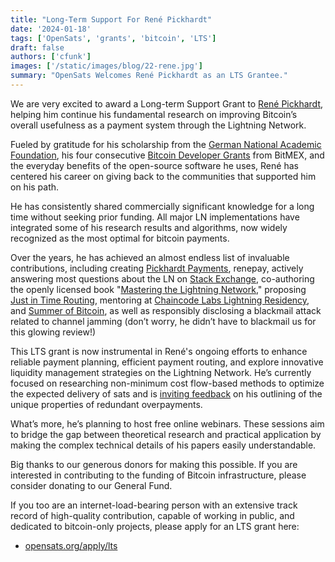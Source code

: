 ```yaml
---
title: "Long-Term Support For René Pickhardt"
date: '2024-01-18'
tags: ['OpenSats', 'grants', 'bitcoin', 'LTS']
draft: false
authors: ['cfunk']
images: ['/static/images/blog/22-rene.jpg']
summary: "OpenSats Welcomes René Pickhardt as an LTS Grantee."
---
```



We are very excited to award a Long-term Support Grant to [René
Pickhardt](https://ln.rene-pickhardt.de/), helping him continue his fundamental
research on improving Bitcoin’s overall usefulness as a payment system through
the Lightning Network.

Fueled by gratitude for his scholarship from the [German National Academic
Foundation](https://en.wikipedia.org/wiki/Studienstiftung), his four consecutive
[Bitcoin Developer
Grants](https://blog.bitmex.com/renewal-of-rene-pickhardts-bitcoin-developer-grant-3/)
from BitMEX, and the everyday benefits of the open-source software he uses, René
has centered his career on giving back to the communities that supported him on
his path.

He has consistently shared commercially significant knowledge for a long time
without seeking prior funding. All major LN implementations have integrated some
of his research results and algorithms, now widely recognized as the most
optimal for bitcoin payments.

Over the years, he has achieved an almost endless list of invaluable
contributions, including creating [Pickhardt
Payments](https://github.com/renepickhardt/pickhardtpayments), renepay, actively
answering most questions about the LN on [Stack
Exchange](https://bitcoin.stackexchange.com/users/81940/rene-pickhardt),
co-authoring the openly licensed book "[Mastering the Lightning
Network](https://github.com/lnbook/lnbook)," proposing [Just in Time
Routing](https://lists.linuxfoundation.org/pipermail/lightning-dev/2019-March/001891.html),
mentoring at [Chaincode Labs Lightning
Residency](https://residency.chaincode.com/), and [Summer of
Bitcoin](https://www.summerofbitcoin.org/mentors), as well as responsibly
disclosing a blackmail attack related to channel jamming (don’t worry, he didn’t
have to blackmail us for this glowing review!)

This LTS grant is now instrumental in René's ongoing efforts to enhance reliable
payment planning, efficient payment routing, and explore innovative liquidity
management strategies on the Lightning Network. He’s currently focused on
researching non-minimum cost flow-based methods to optimize the expected
delivery of sats and is [inviting feedback][if] on his outlining of the unique
properties of redundant overpayments.

[if]: https://github.com/renepickhardt/Maximum-Expected-Value-Flows-For-Redundant-Overpayments

What’s more, he’s planning to host free online webinars. These sessions aim to
bridge the gap between theoretical research and practical application by making
the complex technical details of his papers easily understandable.

Big thanks to our generous donors for making this possible. If you are
interested in contributing to the funding of Bitcoin infrastructure, please
consider donating to our General Fund.

<center>
    <DonateToGeneralFundButton/>
</center>

If you too are an internet-load-bearing person with an extensive track record of
high-quality contribution, capable of working in public, and dedicated to
bitcoin-only projects, please apply for an LTS grant here:

- [opensats.org/apply/lts](/apply/lts)
